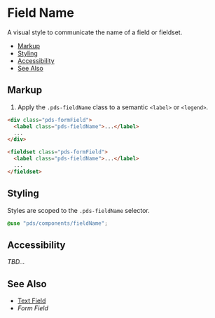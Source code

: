 
# Field Name

A visual style to communicate the name of a field or fieldset.

- [Markup](#markup)
- [Styling](#styling)
- [Accessibility](#accessibility)
- [See Also](#see-also)


## Markup

1. Apply the `.pds-fieldName` class to a semantic `<label>` or `<legend>`.

```html
<div class="pds-formField">
  <label class="pds-fieldName">...</label>
  ...
</div>

<fieldset class="pds-formField">
  <label class="pds-fieldName">...</label>
  ...
</fieldset>
```


## Styling
Styles are scoped to the `.pds-fieldName` selector.

```scss
@use "pds/components/fieldName";
```


## Accessibility
_TBD..._


## See Also
- [Text Field](?path=/docs/blueprints-text-field--page)
- _Form Field_
